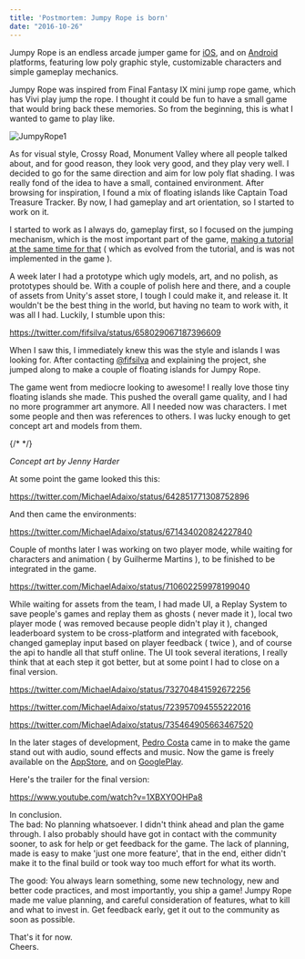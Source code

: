 ```yaml
---
title: 'Postmortem: Jumpy Rope is born'
date: "2016-10-26"
---
```


Jumpy Rope is an endless arcade jumper game for [iOS](http://bit.ly/sky_jrope_), and on [Android](http://bit.ly/sk_jrope_) platforms, featuring low poly graphic style, customizable characters and simple gameplay mechanics.

Jumpy Rope was inspired from Final Fantasy IX mini jump rope game, which has Vivi play jump the rope. I thought it could be fun to have a small game that would bring back these memories. So from the beginning, this is what I wanted to game to play like.

![JumpyRope1](/img/pmjr_3.png)

As for visual style, Crossy Road, Monument Valley where all people talked about, and for good reason, they look very good, and they play very well. I decided to go for the same direction and aim for low poly flat shading. I was really fond of the idea to have a small, contained environment. After browsing for inspiration, I found a mix of floating islands like Captain Toad Treasure Tracker. By now, I had gameplay and art orientation, so I started to work on it.

I started to work as I always do, gameplay first, so I focused on the jumping mechanism, which is the most important part of the game, [making a tutorial at the same time for that](http://mikeadev.net/2015/08/variable-jump-height-in-unity/) ( which as evolved from the tutorial, and is was not implemented in the game ).

A week later I had a prototype which ugly models, art, and no polish, as prototypes should be. With a couple of polish here and there, and a couple of assets from Unity's asset store, I tough I could make it, and release it. It wouldn't be the best thing in the world, but having no team to work with, it was all I had. Luckily, I stumble upon this:

https://twitter.com/fifsilva/status/658029067187396609

When I saw this, I immediately knew this was the style and islands I was looking for. After contacting [@fifsilva](https://twitter.com/fifsilva) and explaining the project, she jumped along to make a couple of floating islands for Jumpy Rope.

The game went from mediocre looking to awesome! I really love those tiny floating islands she made. This pushed the overall game quality, and I had no more programmer art anymore. All I needed now was characters. I met some people and then was references to others. I was lucky enough to get concept art and models from them.

{/* <!-- <img class="img-fluid rounded-5 m-1" src="{{ 'content/img/0-1024x558.jpg'" alt="Characters Concept" /> --> */}

<em>Concept art by Jenny Harder</em>

At some point the game looked this this:

https://twitter.com/MichaelAdaixo/status/642851771308752896

And then came the environments:

https://twitter.com/MichaelAdaixo/status/671434020824227840

Couple of months later I was working on two player mode, while waiting for characters and animation ( by Guilherme Martins ), to be finished to be integrated in the game.

https://twitter.com/MichaelAdaixo/status/710602259978199040


While waiting for assets from the team, I had made UI, a Replay System to save people's games and replay them as ghosts ( never made it ), local two player mode ( was removed because people didn't play it ), changed leaderboard system to be cross-platform and integrated with facebook, changed gameplay input based on player feedback ( twice ), and of course the api to handle all that stuff online. The UI took several iterations, I really think that at each step it got better, but at some point I had to close on a final version.

https://twitter.com/MichaelAdaixo/status/732704841592672256

https://twitter.com/MichaelAdaixo/status/723957094555222016

https://twitter.com/MichaelAdaixo/status/735464905663467520

In the later stages of development, [Pedro Costa](https://twitter.com/Dainomyte) came in to make the game stand out with audio, sound effects and music. Now the game is freely available on the [AppStore](http://bit.ly/sky_jrope_), and on [GooglePlay](http://bit.ly/sk_jrope_).

Here's the trailer for the final version:

https://www.youtube.com/watch?v=1XBXY0OHPa8

In conclusion.  
The bad: No planning whatsoever. I didn't think ahead and plan the game through. I also probably should have got in contact with the community sooner, to ask for help or get feedback for the game. The lack of planning, made is easy to make 'just one more feature', that in the end, either didn't make it to the final build or took way too much effort for what its worth.

The good: You always learn something, some new technology, new and better code practices, and most importantly, you ship a game! Jumpy Rope made me value planning, and careful consideration of features, what to kill and what to invest in. Get feedback early, get it out to the community as soon as possible. 

That's it for now.  
Cheers.
